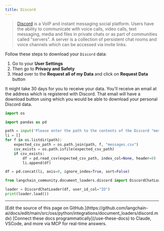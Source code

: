 ```yaml
---
title: Discord
---
```


>[Discord](https://discord.com/) is a VoIP and instant messaging social platform. Users have the ability to communicate with voice calls, video calls, text messaging, media and files in private chats or as part of communities called "servers". A server is a collection of persistent chat rooms and voice channels which can be accessed via invite links.

Follow these steps to download your `Discord` data:

1. Go to your **User Settings**
2. Then go to **Privacy and Safety**
3. Head over to the **Request all of my Data** and click on **Request Data** button

It might take 30 days for you to receive your data. You'll receive an email at the address which is registered with Discord. That email will have a download button using which you would be able to download your personal Discord data.

```python
import os

import pandas as pd
```

```python
path = input('Please enter the path to the contents of the Discord "messages" folder: ')
li = []
for f in os.listdir(path):
    expected_csv_path = os.path.join(path, f, "messages.csv")
    csv_exists = os.path.isfile(expected_csv_path)
    if csv_exists:
        df = pd.read_csv(expected_csv_path, index_col=None, header=0)
        li.append(df)

df = pd.concat(li, axis=0, ignore_index=True, sort=False)
```

```python
from langchain_community.document_loaders.discord import DiscordChatLoader
```

```python
loader = DiscordChatLoader(df, user_id_col="ID")
print(loader.load())
```

---

<Callout icon="pen-to-square" iconType="regular">
    [Edit the source of this page on GitHub.](https://github.com/langchain-ai/docs/edit/main/src/oss/python/integrations/document_loaders/discord.mdx)
</Callout>
<Tip icon="terminal" iconType="regular">
    [Connect these docs programmatically](/use-these-docs) to Claude, VSCode, and more via MCP for    real-time answers.
</Tip>
